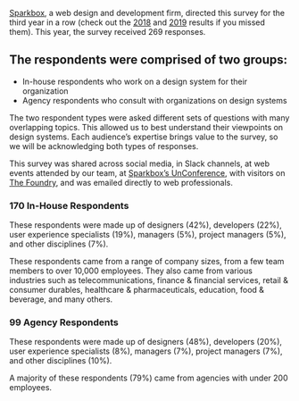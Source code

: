 
<SectionHeader title="The Respondents" name="respondents">

[Sparkbox](https://seesparkbox.com), a web design and development firm, directed this survey for the third year in a row (check out the [2018](https://designsystemssurvey.seesparkbox.com/2018) and [2019](https://designsystemssurvey.seesparkbox.com/2019/) results if you missed them). This year, the survey received 269 responses.

</SectionHeader>

<div class="obj-max-width util-pad-vertical-lg util-pad-vertical-h1@md util-pad-vertical-h2@lg">
 
 ## The respondents were comprised of two groups:

<div class="util-font-size-lg">

- In-house respondents who work on a design system for their organization
- Agency respondents who consult with organizations on design systems

</div>

The two respondent types were asked different sets of questions with many overlapping topics. This allowed us to best understand their viewpoints on design systems. Each audience’s expertise brings value to the survey, so we will be acknowledging both types of responses.

This survey was shared across social media, in Slack channels, at web events attended by our team, at [Sparkbox’s UnConference](http://eepurl.com/g2FbOT), with visitors on [The Foundry](https://seesparkbox.com/foundry), and was emailed directly to web professionals.

<h3 class="util-font-h3 util-margin-bottom-sm">170 In-House Respondents</h3>

<div class="cmp-aside util-margin-top-none">
  <p class="cmp-aside__text">These respondents were made up of designers (42%), developers (22%), user experience specialists (19%), managers (5%), project managers (5%), and other disciplines (7%).</p>
  <p class="cmp-aside__text">These respondents came from a range of company sizes, from a few team members to over 10,000 employees. They also came from various industries such as telecommunications, finance & financial services, retail & consumer durables, healthcare & pharmaceuticals, education, food & beverage, and many others.</p>
</div>

<h3 class="util-font-h3 util-margin-bottom-sm">99 Agency Respondents</h3>

<div class="cmp-aside util-margin-top-none">
  <p class="cmp-aside__text">These respondents were made up of designers (48%), developers (20%), user experience specialists (8%), managers (7%), project managers (7%), and other disciplines (10%).</p>
  <p class="cmp-aside__text">A majority of these respondents (79%) came from agencies with under 200 employees.</p>
</div>

</div>
